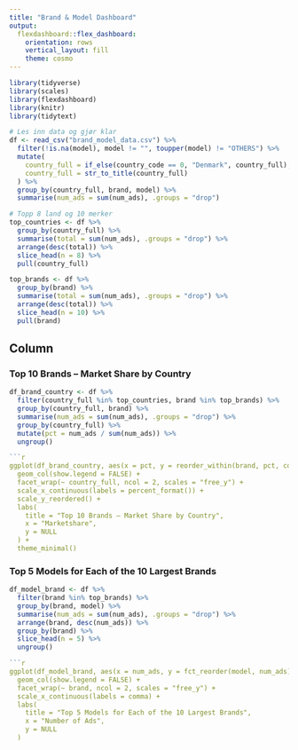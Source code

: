 ```yaml
---
title: "Brand & Model Dashboard"
output: 
  flexdashboard::flex_dashboard:
    orientation: rows
    vertical_layout: fill
    theme: cosmo
---
```


```r
library(tidyverse)
library(scales)
library(flexdashboard)
library(knitr)
library(tidytext)
```

```r
# Les inn data og gjør klar
df <- read_csv("brand_model_data.csv") %>%
  filter(!is.na(model), model != "", toupper(model) != "OTHERS") %>%
  mutate(
    country_full = if_else(country_code == 0, "Denmark", country_full),
    country_full = str_to_title(country_full)
  ) %>%
  group_by(country_full, brand, model) %>%
  summarise(num_ads = sum(num_ads), .groups = "drop")

# Topp 8 land og 10 merker
top_countries <- df %>%
  group_by(country_full) %>%
  summarise(total = sum(num_ads), .groups = "drop") %>%
  arrange(desc(total)) %>%
  slice_head(n = 8) %>%
  pull(country_full)

top_brands <- df %>%
  group_by(brand) %>%
  summarise(total = sum(num_ads), .groups = "drop") %>%
  arrange(desc(total)) %>%
  slice_head(n = 10) %>%
  pull(brand)
```

Column {data-width=700}
-----------------------------------------------------------------------

### Top 10 Brands – Market Share by Country

```r
df_brand_country <- df %>%
  filter(country_full %in% top_countries, brand %in% top_brands) %>%
  group_by(country_full, brand) %>%
  summarise(num_ads = sum(num_ads), .groups = "drop") %>%
  group_by(country_full) %>%
  mutate(pct = num_ads / sum(num_ads)) %>%
  ungroup()

```r
ggplot(df_brand_country, aes(x = pct, y = reorder_within(brand, pct, country_full), fill = brand)) +
  geom_col(show.legend = FALSE) +
  facet_wrap(~ country_full, ncol = 2, scales = "free_y") +
  scale_x_continuous(labels = percent_format()) +
  scale_y_reordered() +
  labs(
    title = "Top 10 Brands – Market Share by Country",
    x = "Marketshare",
    y = NULL
  ) +
  theme_minimal()
```

### Top 5 Models for Each of the 10 Largest Brands

```r
df_model_brand <- df %>%
  filter(brand %in% top_brands) %>%
  group_by(brand, model) %>%
  summarise(num_ads = sum(num_ads), .groups = "drop") %>%
  arrange(brand, desc(num_ads)) %>%
  group_by(brand) %>%
  slice_head(n = 5) %>%
  ungroup()

```r
ggplot(df_model_brand, aes(x = num_ads, y = fct_reorder(model, num_ads), fill = brand)) +
  geom_col(show.legend = FALSE) +
  facet_wrap(~ brand, ncol = 2, scales = "free_y") +
  scale_x_continuous(labels = comma) +
  labs(
    title = "Top 5 Models for Each of the 10 Largest Brands",
    x = "Number of Ads",
    y = NULL
  )
```